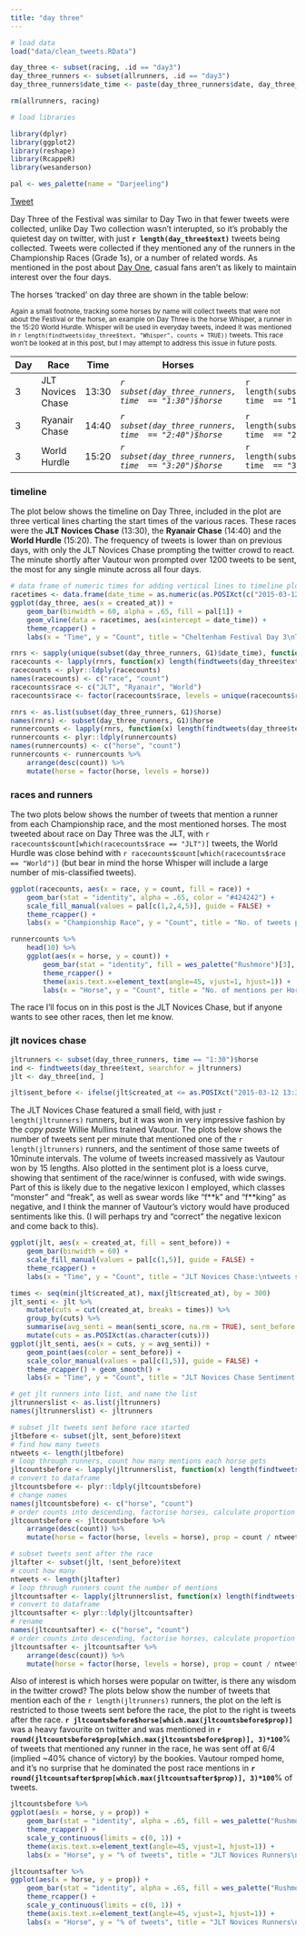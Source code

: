 ```yaml
---
title: "day three"
---
```


```r
# load data
load("data/clean_tweets.RData")

day_three <- subset(racing, .id == "day3")
day_three_runners <- subset(allrunners, .id == "day3")
day_three_runners$date_time <- paste(day_three_runners$date, day_three_runners$time)

rm(allrunners, racing)
```

```r
# load libraries

library(dplyr)
library(ggplot2)
library(reshape)
library(RcappeR)
library(wesanderson)

pal <- wes_palette(name = "Darjeeling")
```
<a href="https://twitter.com/share" class="twitter-share-button" data-url="http://durtal.github.io/cheltenham-festival-2015-twitter/day_three.html" data-text="Cheltenham Festival 2015 Day Three, Twitter Analysis" data-via="UTVilla" data-related="_RcappeR" data-hashtags="rstats,CheltenhamFestival">Tweet</a>
<script>!function(d,s,id){var js,fjs=d.getElementsByTagName(s)[0],p=/^http:/.test(d.location)?'http':'https';if(!d.getElementById(id)){js=d.createElement(s);js.id=id;js.src=p+'://platform.twitter.com/widgets.js';fjs.parentNode.insertBefore(js,fjs);}}(document, 'script', 'twitter-wjs');</script>

Day Three of the Festival was similar to Day Two in that fewer tweets were collected, unlike Day Two collection wasn't interupted, so it's probably the quietest day on twitter, with just **`r length(day_three$text)`** tweets being collected.  Tweets were collected if they mentioned any of the runners in the Championship Races (Grade 1s), or a number of related words.  As mentioned in the post about [Day One](day_one.html), casual fans aren't as likely to maintain interest over the four days.

The horses 'tracked' on day three are shown in the table below:

<sub>Again a small footnote, tracking some horses by name will collect tweets that were not about the Festival or the horse, an example on Day Three is the horse Whisper, a runner in the 15:20 World Hurdle.  Whisper will be used in everyday tweets, indeed it was mentioned in `r length(findtweets(day_three$text, "Whisper", counts = TRUE))` tweets.  This race won't be looked at in this post, but I may attempt to address this issue in future posts.</sub>

Day | Race | Time | Horses | n
----|------|------|--------|----
3 | JLT Novices Chase | 13:30 | _`r subset(day_three_runners, time  == "1:30")$horse`_ | `r length(subset(day_three_runners, time  == "1:30")$horse)`
3 | Ryanair Chase | 14:40 | _`r subset(day_three_runners, time  == "2:40")$horse`_ | `r length(subset(day_three_runners, time  == "2:40")$horse)`
3 | World Hurdle | 15:20 | _`r subset(day_three_runners, time  == "3:20")$horse`_ | `r length(subset(day_three_runners, time  == "3:20")$horse)`

### timeline

The plot below shows the timeline on Day Three, included in the plot are three vertical lines charting the start times of the various races.  These races were the **JLT Novices Chase** (13:30), the **Ryanair Chase** (14:40) and the **World Hurdle** (15:20).  The frequency of tweets is lower than on previous days, with only the JLT Novices Chase prompting the twitter crowd to react.  The minute shortly after Vautour won prompted over 1200 tweets to be sent, the most for any single minute across all four days.

```r
# data frame of numeric times for adding vertical lines to timeline plot
racetimes <- data.frame(date_time = as.numeric(as.POSIXct(c("2015-03-12 13:30", "2015-03-12 14:40","2015-03-12 15:20"))))
ggplot(day_three, aes(x = created_at)) +
	geom_bar(binwidth = 60, alpha = .65, fill = pal[1]) +
	geom_vline(data = racetimes, aes(xintercept = date_time)) +
	theme_rcapper() +
	labs(x = "Time", y = "Count", title = "Cheltenham Festival Day 3\nTweet timeline")
```


```r
rnrs <- sapply(unique(subset(day_three_runners, G1)$date_time), function(x) subset(day_three_runners, date_time == x)$horse)
racecounts <- lapply(rnrs, function(x) length(findtweets(day_three$text, x, counts = TRUE)))
racecounts <- plyr::ldply(racecounts)
names(racecounts) <- c("race", "count")
racecounts$race <- c("JLT", "Ryanair", "World")
racecounts$race <- factor(racecounts$race, levels = unique(racecounts$race))

rnrs <- as.list(subset(day_three_runners, G1)$horse)
names(rnrs) <- subset(day_three_runners, G1)$horse
runnercounts <- lapply(rnrs, function(x) length(findtweets(day_three$text, x, counts = TRUE)))
runnercounts <- plyr::ldply(runnercounts)
names(runnercounts) <- c("horse", "count")
runnercounts <- runnercounts %>%
	arrange(desc(count)) %>%
	mutate(horse = factor(horse, levels = horse))
```

### races and runners

The two plots below shows the number of tweets that mention a runner from each Championship race, and the most mentioned horses.  The most tweeted about race on Day Three was the JLT, with `r racecounts$count[which(racecounts$race == "JLT")]` tweets, the World Hurdle was close behind with `r racecounts$count[which(racecounts$race == "World")]` (but bear in mind the horse Whisper will include a large number of mis-classified tweets).

<div class="row">
<div class="col-md-6">
```r
ggplot(racecounts, aes(x = race, y = count, fill = race)) +
	geom_bar(stat = "identity", alpha = .65, color = "#424242") +
	scale_fill_manual(values = pal[c(1,2,4,5)], guide = FALSE) +
	theme_rcapper() +
	labs(x = "Championship Race", y = "Count", title = "No. of tweets per Championship Race")
```
</div>
<div class="col-md-6">
```r
runnercounts %>%
    head(10) %>%
    ggplot(aes(x = horse, y = count)) +
    	geom_bar(stat = "identity", fill = wes_palette("Rushmore")[3], alpha = .65, color = "#424242") +
    	theme_rcapper() +
    	theme(axis.text.x=element_text(angle=45, vjust=1, hjust=1)) +
    	labs(x = "Horse", y = "Count", title = "No. of mentions per Horse")
```
</div>
</div>

The race I'll focus on in this post is the JLT Novices Chase, but if anyone wants to see other races, then let me know.

### jlt novices chase

```r
jltrunners <- subset(day_three_runners, time == "1:30")$horse
ind <- findtweets(day_three$text, searchfor = jltrunners)
jlt <- day_three[ind, ]

jlt$sent_before <- ifelse(jlt$created_at <= as.POSIXct("2015-03-12 13:30"), TRUE, FALSE)
```

The JLT Novices Chase featured a small field, with just `r length(jltrunners)` runners, but it was won in very impressive fashion by the *copy* *paste* Willie Mullins trained Vautour.  The plots below shows the number of tweets sent per minute that mentioned one of the `r length(jltrunners)` runners, and the sentiment of those same tweets of 10minute intervals.  The volume of tweets increased massively as Vautour won by 15 lengths.  Also plotted in the sentiment plot is a loess curve, showing that sentiment of the race/winner is confused, with wide swings.  Part of this is likely due to the negative lexicon I employed, which classes "monster" and "freak", as well as swear words like "f\*\*k" and "f\*\*king" as negative, and I think the manner of Vautour's victory would have produced sentiments like this.  (I will perhaps try and "correct" the negative lexicon and come back to this).

<div class="row">
<div class="col-md-6">
```r
ggplot(jlt, aes(x = created_at, fill = sent_before)) +
	geom_bar(binwidth = 60) +
	scale_fill_manual(values = pal[c(1,5)], guide = FALSE) +
	theme_rcapper() +
	labs(x = "Time", y = "Count", title = "JLT Novices Chase:\ntweets sent before race (blue) and after (red)")
```
</div>
<div class="col-md-6">
```r
times <- seq(min(jlt$created_at), max(jlt$created_at), by = 300)
jlt_senti <- jlt %>%
	mutate(cuts = cut(created_at, breaks = times)) %>%
	group_by(cuts) %>%
	summarise(avg_senti = mean(senti_score, na.rm = TRUE), sent_before = sent_before[1]) %>%
	mutate(cuts = as.POSIXct(as.character(cuts)))
ggplot(jlt_senti, aes(x = cuts, y = avg_senti)) +
	geom_point(aes(color = sent_before)) +
	scale_color_manual(values = pal[c(1,5)], guide = FALSE) +
	theme_rcapper() + geom_smooth() +
	labs(x = "Time", y = "Count", title = "JLT Novices Chase Sentiment:\ntweets sent before race (blue) and after (red)")
```
</div>
</div>

```r
# get jlt runners into list, and name the list
jltrunnerslist <- as.list(jltrunners)
names(jltrunnerslist) <- jltrunners

# subset jlt tweets sent before race started
jltbefore <- subset(jlt, sent_before)$text
# find how many tweets
ntweets <- length(jltbefore)
# loop through runners, count how many mentions each horse gets
jltcountsbefore <- lapply(jltrunnerslist, function(x) length(findtweets(jltbefore, searchfor = x, counts = T)))
# convert to dataframe
jltcountsbefore <- plyr::ldply(jltcountsbefore)
# change names
names(jltcountsbefore) <- c("horse", "count")
# order counts into descending, factorise horses, calculate proportion of tweets and plot
jltcountsbefore <- jltcountsbefore %>%
	arrange(desc(count)) %>%
	mutate(horse = factor(horse, levels = horse), prop = count / ntweets)

# subset tweets sent after the race
jltafter <- subset(jlt, !sent_before)$text
# count how many
ntweets <- length(jltafter)
# loop through runners count the number of mentions
jltcountsafter <- lapply(jltrunnerslist, function(x) length(findtweets(jltafter, searchfor = x, counts = T)))
# convert to dataframe
jltcountsafter <- plyr::ldply(jltcountsafter)
# rename
names(jltcountsafter) <- c("horse", "count")
# order counts into descending, factorise horses, calculate proportion of tweets and plot
jltcountsafter <- jltcountsafter %>%
	arrange(desc(count)) %>%
	mutate(horse = factor(horse, levels = horse), prop = count / ntweets)
```


Also of interest is which horses were popular on twitter, is there any wisdom in the twitter crowd?  The plots below show the number of tweets that mention each of the `r length(jltrunners)` runners, the plot on the left is restricted to those tweets sent before the race, the plot to the right is tweets after the race.  **`r jltcountsbefore$horse[which.max(jltcountsbefore$prop)]`** was a heavy favourite on twitter and was mentioned in **`r round(jltcountsbefore$prop[which.max(jltcountsbefore$prop)], 3)*100`**% of tweets that mentioned any runner in the race, he was sent off at 6/4 (implied ~40% chance of victory) by the bookies.  Vautour romped home, and it's no surprise that he dominated the post race mentions in **`r round(jltcountsafter$prop[which.max(jltcountsafter$prop)], 3)*100`**% of tweets.

<div class="row">
<div class="col-md-6">
```r
jltcountsbefore %>%
ggplot(aes(x = horse, y = prop)) +
	geom_bar(stat = "identity", alpha = .65, fill = wes_palette("Rushmore")[3], color = "#424242") +
	theme_rcapper() +
	scale_y_continuous(limits = c(0, 1)) +
	theme(axis.text.x=element_text(angle=45, vjust=1, hjust=1)) +
	labs(x = "Horse", y = "% of tweets", title = "JLT Novices Runners\n% of mentions before race")
```
</div>
<div class="col-md-6">
```r
jltcountsafter %>%
ggplot(aes(x = horse, y = prop)) +
	geom_bar(stat = "identity", alpha = .65, fill = wes_palette("Rushmore")[3], color = "#424242") +
	theme_rcapper() +
	scale_y_continuous(limits = c(0, 1)) +
	theme(axis.text.x=element_text(angle=45, vjust=1, hjust=1)) +
	labs(x = "Horse", y = "% of tweets", title = "JLT Novices Runners\n% of mentions post race")
```
</div>
</div>
